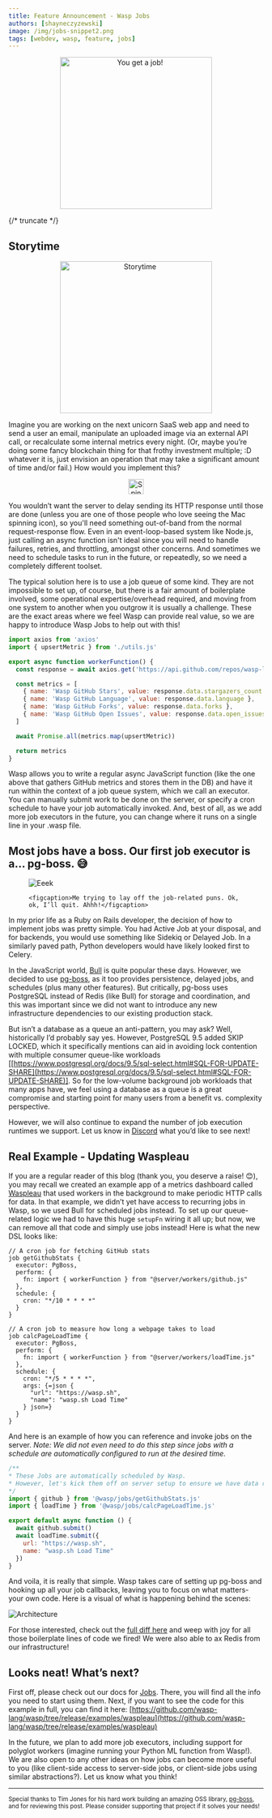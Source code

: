 ```yaml
---
title: Feature Announcement - Wasp Jobs
authors: [shayneczyzewski]
image: /img/jobs-snippet2.png
tags: [webdev, wasp, feature, jobs]
---
```




<p align="center">
  <img alt="You get a job!" src={useBaseUrl('img/jobs-oprah.gif')} width="300px" />
</p>

{/* truncate */}

<WaspIntro />

<InBlogCta />

## **Storytime**

<p align="center">
  <img alt="Storytime" src={useBaseUrl('img/jobs-storytime.gif')} width="300px" />
</p>

Imagine you are working on the next unicorn SaaS web app and need to send a user an email, manipulate an uploaded image via an external API call, or recalculate some internal metrics every night. (Or, maybe you’re doing some fancy blockchain thing for that frothy investment multiple; :D whatever it is, just envision an operation that may take a significant amount of time and/or fail.) How would you implement this?

<p align="center">
  <img alt="Spinning!" src={useBaseUrl('img/jobs-spinner.gif')} width="30px" />
</p>

You wouldn’t want the server to delay sending its HTTP response until those are done (unless you are one of those people who love seeing the Mac spinning icon), so you'll need something out-of-band from the normal request-response flow. Even in an event-loop-based system like Node.js, just calling an async function isn't ideal since you will need to handle failures, retries, and throttling, amongst other concerns. And sometimes we need to schedule tasks to run in the future, or repeatedly, so we need a completely different toolset.

The typical solution here is to use a job queue of some kind. They are not impossible to set up, of course, but there is a fair amount of boilerplate involved, some operational expertise/overhead required, and moving from one system to another when you outgrow it is usually a challenge. These are the exact areas where we feel Wasp can provide real value, so we are happy to introduce Wasp Jobs to help out with this!

```js title="src/server/workers/github.js"
import axios from 'axios'
import { upsertMetric } from './utils.js'

export async function workerFunction() {
  const response = await axios.get('https://api.github.com/repos/wasp-lang/wasp')

  const metrics = [
    { name: 'Wasp GitHub Stars', value: response.data.stargazers_count },
    { name: 'Wasp GitHub Language', value: response.data.language },
    { name: 'Wasp GitHub Forks', value: response.data.forks },
    { name: 'Wasp GitHub Open Issues', value: response.data.open_issues },
  ]

  await Promise.all(metrics.map(upsertMetric))

  return metrics
}
```

Wasp allows you to write a regular async JavaScript function (like the one above that gathers GitHub metrics and stores them in the DB) and have it run within the context of a job queue system, which we call an executor. You can manually submit work to be done on the server, or specify a cron schedule to have your job automatically invoked. And, best of all, as we add more job executors in the future, you can change where it runs on a single line in your .wasp file.

## Most jobs have a boss. Our first job executor is a... pg-boss. 😅

<p align="center">
  <figure>
    <img alt="Eeek" src={useBaseUrl('img/jobs-eyes.gif')} />

    <figcaption>Me trying to lay off the job-related puns. Ok, ok, I’ll quit. Ahhh!</figcaption>
  </figure>
</p>

In my prior life as a Ruby on Rails developer, the decision of how to implement jobs was pretty simple. You had Active Job at your disposal, and for backends, you would use something like Sidekiq or Delayed Job. In a similarly paved path, Python developers would have likely looked first to Celery.

In the JavaScript world, [Bull](https://github.com/OptimalBits/bull) is quite popular these days. However, we decided to use [pg-boss](https://github.com/timgit/pg-boss), as it too provides persistence, delayed jobs, and schedules (plus many other features). But critically, pg-boss uses PostgreSQL instead of Redis (like Bull) for storage and coordination, and this was important since we did not want to introduce any new infrastructure dependencies to our existing production stack.

But isn’t a database as a queue an anti-pattern, you may ask? Well, historically I’d probably say yes. However, PostgreSQL 9.5 added SKIP LOCKED, which it specifically mentions can aid in avoiding lock contention with multiple consumer queue-like workloads \[[https://www.postgresql.org/docs/9.5/sql-select.html#SQL-FOR-UPDATE-SHARE](https://www.postgresql.org/docs/9.5/sql-select.html#SQL-FOR-UPDATE-SHARE)]. So for the low-volume background job workloads that many apps have, we feel using a database as a queue is a great compromise and starting point for many users from a benefit vs. complexity perspective.

However, we will also continue to expand the number of job execution runtimes we support. Let us know in [Discord](https://discord.gg/rzdnErX) what you’d like to see next!

## Real Example - Updating Waspleau

If you are a regular reader of this blog (thank you, you deserve a raise! 😊), you may recall we created an example app of a metrics dashboard called [Waspleau](https://wasp.sh/blog/2022/01/27/waspleau) that used workers in the background to make periodic HTTP calls for data. In that example, we didn’t yet have access to recurring jobs in Wasp, so we used Bull for scheduled jobs instead. To set up our queue-related logic we had to have this huge `setupFn` wiring it all up; but now, we can remove all that code and simply use jobs instead! Here is what the new DSL looks like:

```wasp title="main.wasp"
// A cron job for fetching GitHub stats
job getGithubStats {
  executor: PgBoss,
  perform: {
    fn: import { workerFunction } from "@server/workers/github.js"
  },
  schedule: {
    cron: "*/10 * * * *"
  }
}

// A cron job to measure how long a webpage takes to load
job calcPageLoadTime {
  executor: PgBoss,
  perform: {
    fn: import { workerFunction } from "@server/workers/loadTime.js"
  },
  schedule: {
    cron: "*/5 * * * *",
    args: {=json {
      "url": "https://wasp.sh",
      "name": "wasp.sh Load Time"
    } json=}
  }
}
```

And here is an example of how you can reference and invoke jobs on the server. _Note: We did not even need to do this step since jobs with a schedule are automatically configured to run at the desired time._

```js title="src/server/serverSetup.js"
/**
* These Jobs are automatically scheduled by Wasp.
* However, let's kick them off on server setup to ensure we have data right away.
*/
import { github } from '@wasp/jobs/getGithubStats.js'
import { loadTime } from '@wasp/jobs/calcPageLoadTime.js'

export default async function () {
  await github.submit()
  await loadTime.submit({
    url: "https://wasp.sh",
    name: "wasp.sh Load Time"
  })
}
```

And voila, it is really that simple. Wasp takes care of setting up pg-boss and hooking up all your job callbacks, leaving you to focus on what matters- your own code. Here is a visual of what is happening behind the scenes:

![Architecture](../static/img/jobs-arch.png)

For those interested, check out the [full diff here](https://github.com/wasp-lang/wasp/commit/1721371fc73f4485ca0046aafea2ee3fc0be41cf#diff-e158328e137176b595ad01641ba68faf82dbb88ccc5be3597009bb576fcd6505) and weep with joy for all those boilerplate lines of code we fired! We were also able to ax Redis from our infrastructure!

## Looks neat! What’s next?

First off, please check out our docs for [Jobs](/docs/advanced/jobs). There, you will find all the info you need to start using them. Next, if you want to see the code for this example in full, you can find it here: [https://github.com/wasp-lang/wasp/tree/release/examples/waspleau](https://github.com/wasp-lang/wasp/tree/release/examples/waspleau)

In the future, we plan to add more job executors, including support for polyglot workers (imagine running your Python ML function from Wasp!). We are also open to any other ideas on how jobs can become more useful to you (like client-side access to server-side jobs, or client-side jobs using similar abstractions?). Let us know what you think!

<hr />

<small>Special thanks to Tim Jones for his hard work building an amazing OSS library, <a href="https://github.com/timgit/pg-boss" target="_blank">pg-boss</a>, and for reviewing this post. Please consider supporting that project if it solves your needs!</small>
